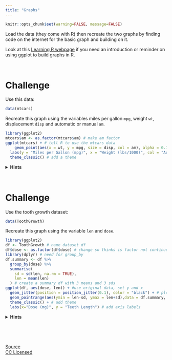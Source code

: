 ```yaml
---
title: "Graphs"
---
```


```r
knitr::opts_chunk$set(warning=FALSE, message=FALSE)
```

Load the data (they come with R) then recreate the two graphs by finding code on the internet for the basic graph and building on it.

Look at this [Learning R webpage](https://acriach.github.io/r_teaching/ggplot.html) if you need an introduction or reminder on using ggplot to build graphs in R.

<br>

# Challenge

Use this data:
```r
data(mtcars)
```

Recreate this graph using the variables miles per gallon `mpg`, weight `wt`, displacement `disp` and automatic or manual `am`. 
```r
library(ggplot2)
mtcars$am <- as.factor(mtcars$am) # make am factor
ggplot(mtcars) + # tell R to use the mtcars data
    geom_point(aes(x = wt, y = mpg, size = disp, col = am), alpha = 0.7) + # put in aesthetics to use
  labs(y = "Miles per Gallon (mpg)", x = "Weight (lbs/1000)", col = "Automatic or Manual", size = "Displacement") + # add labels
  theme_classic() # add a theme
```

<details>
  <summary>**Hints**</summary>

This is a scatterplot. The size of the points are weighted by `disp`.  Points are coloured by `am`.  
There are many ways to write code to achieve this graph.  
If something doesn't work don't be afraid to look for alternative code.

</details> 

<br>

# Challenge

Use the tooth growth dataset:
```r
data(ToothGrowth)
```


Recreate this graph using the variable `len` and `dose`.
```r
library(ggplot2)
df <- ToothGrowth # name dataset df
df$dose <- as.factor(df$dose) # change so thinks is factor not continuous
library(dplyr) # need for group_by
df.summary <- df %>%
  group_by(dose) %>%
  summarise(
    sd = sd(len, na.rm = TRUE),
    len = mean(len)
  ) # create a summary df with 3 means and 3 sds
ggplot(df, aes(dose, len)) + #use original data, set y and x
  geom_jitter(position = position_jitter(0.1), color = "black") + # plot each point but jitter by 0.2
  geom_pointrange(aes(ymin = len-sd, ymax = len+sd),data = df.summary, colour = "blue") + # use summary data to draw error lines with a point in the middle 
  theme_classic() + # add theme
  labs(x="Dose (mg)", y = "Teeth Length") # add axis labels
```

<details>
  <summary>**Hints**</summary>

This is called a jitter plot with errorbars.  
The raw data is needed for the jitter part but the mean and standard deviation values are needed for the errorbars. Therefore you may need to summarise the data.  
R sometimes thinks `dose` is a continuous variable not a factor. 

</details> 

<br>

<br>

[Source](https://github.com/acriach/BLGY5112M)  
[CC Licensed](https://creativecommons.org/)